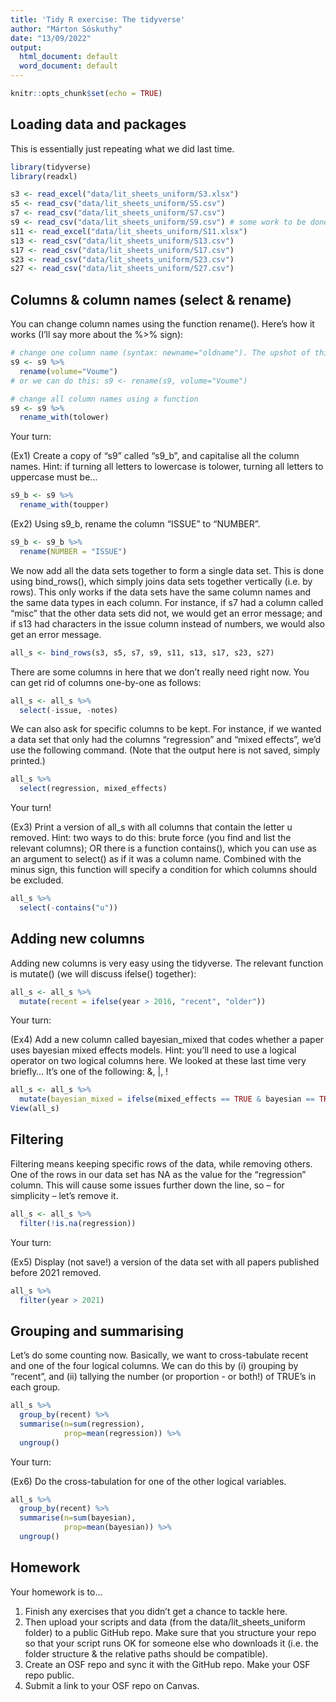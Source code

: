 ```yaml
---
title: 'Tidy R exercise: The tidyverse'
author: "Márton Sóskuthy"
date: "13/09/2022"
output:
  html_document: default
  word_document: default
---
```


```r
knitr::opts_chunk$set(echo = TRUE)
```

## Loading data and packages

This is essentially just repeating what we did last time.

```r
library(tidyverse)
library(readxl)

s3 <- read_excel("data/lit_sheets_uniform/S3.xlsx")
s5 <- read_csv("data/lit_sheets_uniform/S5.csv")
s7 <- read_csv("data/lit_sheets_uniform/S7.csv")
s9 <- read_csv("data/lit_sheets_uniform/S9.csv") # some work to be done here!
s11 <- read_excel("data/lit_sheets_uniform/S11.xlsx")
s13 <- read_csv("data/lit_sheets_uniform/S13.csv")
s17 <- read_csv("data/lit_sheets_uniform/S17.csv")
s23 <- read_csv("data/lit_sheets_uniform/S23.csv")
s27 <- read_csv("data/lit_sheets_uniform/S27.csv")
```

## Columns & column names (select & rename)

You can change column names using the function rename(). Here's how it works (I'll say more about the %>% sign):

```r
# change one column name (syntax: newname="oldname"). The upshot of this syntax is that we can keep passing more functions by adding more %>% symbols in between
s9 <- s9 %>%
  rename(volume="Voume")
# or we can do this: s9 <- rename(s9, volume="Voume")

# change all column names using a function
s9 <- s9 %>%
  rename_with(tolower)
```

Your turn: 

(Ex1) Create a copy of "s9" called "s9_b", and capitalise all the column names. Hint: if turning all letters to lowercase is tolower, turning all letters to uppercase must be...

```r
s9_b <- s9 %>%
  rename_with(toupper)
```

(Ex2) Using s9_b, rename the column "ISSUE" to "NUMBER".

```r
s9_b <- s9_b %>%
  rename(NUMBER = "ISSUE")
```

We now add all the data sets together to form a single data set. This is done using bind_rows(), which simply joins data sets together vertically (i.e. by rows). This only works if the data sets have the same column names and the same data types in each column. For instance, if s7 had a column called "misc" that the other data sets did not, we would get an error message; and if s13 had characters in the issue column instead of numbers, we would also get an error message.

```r
all_s <- bind_rows(s3, s5, s7, s9, s11, s13, s17, s23, s27)
```

There are some columns in here that we don't really need right now. You can get rid of columns one-by-one as follows:

```r
all_s <- all_s %>%
  select(-issue, -notes)
```

We can also ask for specific columns to be kept. For instance, if we wanted a data set that only had the columns "regression" and "mixed effects", we'd use the following command. (Note that the output here is not saved, simply printed.)

```r
all_s %>%
  select(regression, mixed_effects)
```

Your turn!

(Ex3) Print a version of all_s with all columns that contain the letter u removed. Hint: two ways to do this: brute force (you find and list the relevant columns); OR there is a function contains(), which you can use as  an argument to select() as if it was a column name. Combined with the minus sign, this function will specify a condition for which columns should be  excluded.

```r
all_s %>%
  select(-contains("u"))
```

## Adding new columns

Adding new columns is very easy using the tidyverse. The relevant function is mutate() (we will discuss ifelse() together):

```r
all_s <- all_s %>%
  mutate(recent = ifelse(year > 2016, "recent", "older"))

```

Your turn:

(Ex4) Add a new column called bayesian_mixed that codes whether a paper uses bayesian mixed effects models. Hint: you'll need to use a logical operator on two logical columns here. We looked at these last time very briefly... It's one of the following: &, |, !

```r
all_s <- all_s %>%
  mutate(bayesian_mixed = ifelse(mixed_effects == TRUE & bayesian == TRUE, "TRUE", "FALSE"))
View(all_s)
```

## Filtering

Filtering means keeping specific rows of the data, while removing others. One of the rows in our data set has NA as the value for the "regression" column. This will cause some issues further down the line, so -- for simplicity -- let's remove it.

```r
all_s <- all_s %>%
  filter(!is.na(regression))
```

Your turn:

(Ex5) Display (not save!) a version of the data set with all papers published before 2021 removed.

```r
all_s %>%
  filter(year > 2021)
```

## Grouping and summarising

Let's do some counting now. Basically, we want to cross-tabulate recent and one of the four logical columns. We can do this by (i) grouping by "recent", and (ii) tallying the number (or proportion - or both!) of TRUE's in each group.

```r
all_s %>%
  group_by(recent) %>%
  summarise(n=sum(regression),
            prop=mean(regression)) %>%
  ungroup()
```

Your turn:

(Ex6) Do the cross-tabulation for one of the other logical variables.

```r
all_s %>%
  group_by(recent) %>%
  summarise(n=sum(bayesian),
            prop=mean(bayesian)) %>%
  ungroup()
```

## Homework

Your homework is to...

(1) Finish any exercises that you didn't get a chance to tackle here.
(2) Then upload your scripts and data (from the data/lit_sheets_uniform folder) to a public GitHub repo. Make sure that you structure your repo so that your script runs OK for someone else who downloads it (i.e. the folder structure & the relative paths should be compatible).
(3) Create an OSF repo and sync it with the GitHub repo. Make your OSF repo public.
(4) Submit a link to your OSF repo on Canvas.